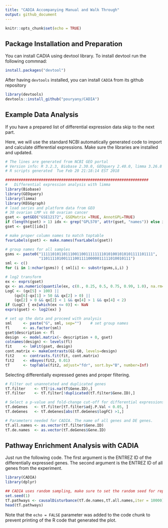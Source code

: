 ```yaml
---
title: "CADIA Accompanying Manual and Walk Through"
output: github_document
---
```


```r
knitr::opts_chunk$set(echo = TRUE)
```

## Package Installation and Preparation

You can install CADIA using devtool library. To install devtool run the following commnad:
```r
install.packages("devtool")

```

After having `devtools` installed, you can install `CADIA` from its github repository

```r
library(devtools)
devtools::install_github("pouryany/CADIA")
```


## Example Data Analysis

If you have a prepared list of differential expression data skip to the next part. 

Here, we will use the standard NCBI automatically generated code to import and calculate differential expressions. Make sure the libraries are installed and updated.

```r

# The lines are generated from NCBI GEO portal
# Version info: R 3.2.3, Biobase 2.30.0, GEOquery 2.40.0, limma 3.26.8
# R scripts generated  Tue Feb 20 21:18:14 EST 2018

################################################################
#   Differential expression analysis with limma
library(Biobase)
library(GEOquery)
library(limma)
library(KEGGgraph)
# load series and platform data from GEO
# 30 ovarian LMP vs 60 ovarian cancer
gset <- getGEO("GSE12172", GSEMatrix =TRUE, AnnotGPL=TRUE)
if (length(gset) > 1) idx <- grep("GPL570", attr(gset, "names")) else idx <- 1
gset <- gset[[idx]]

# make proper column names to match toptable
fvarLabels(gset) <- make.names(fvarLabels(gset))

# group names for all samples
gsms <- paste0("11111010110111001100111111110101001010101111101111",
               "1101111010011110011110000011111010010111")
sml <- c()
for (i in 1:nchar(gsms)) { sml[i] <- substr(gsms,i,i) }

# log2 transform
ex <- exprs(gset)
qx <- as.numeric(quantile(ex, c(0., 0.25, 0.5, 0.75, 0.99, 1.0), na.rm=T))
LogC <- (qx[5] > 100) ||
    (qx[6]-qx[1] > 50 && qx[2] > 0) ||
    (qx[2] > 0 && qx[2] < 1 && qx[4] > 1 && qx[4] < 2)
if (LogC) { ex[which(ex <= 0)] <- NaN
exprs(gset) <- log2(ex) }

# set up the data and proceed with analysis
sml     <- paste("G", sml, sep="")    # set group names
fl      <- as.factor(sml)
gset$description <- fl
design  <- model.matrix(~ description + 0, gset)
colnames(design) <- levels(fl)
fit     <- lmFit(gset, design)
cont.matrix <- makeContrasts(G1-G0, levels=design)
fit2    <- contrasts.fit(fit, cont.matrix)
fit2    <- eBayes(fit2, 0.01)
tT      <- topTable(fit2, adjust="fdr", sort.by="B", number=Inf)

```



Selecting differentially expressed genes and proper filtering.

```r
# Filter out unannotated and duplicated genes
tT.filter    <- tT[!is.na(tT$Gene.ID),]
tT.filter    <- tT.filter[!duplicated(tT.filter$Gene.ID),]

# Select a p-value and fold-change cut-off for differential expressions
tT.deGenes   <- tT.filter[tT.filter$adj.P.Val < 0.05, ]
tT.deGenes   <- tT.deGenes[abs(tT.deGenes$logFC) >1,]

# Parameters needed for CADIA. The name of all genes and DE genes.
tT.all.names <- as.vector(tT.filter$Gene.ID)
tT.de.names  <- as.vector(tT.deGenes$Gene.ID)
```




## Pathway Enrichment Analysis with CADIA

Just run the following code. The first argument is the ENTREZ ID of the differentially expressed genes. The second argument is the ENTREZ ID of all genes from the experiment. 

```r
library(CADIA)
library(dplyr)

## CADIA uses random sampling, make sure to set the random seed for reproducing
set.seed(1)
tT.pathways <- causalDisturbance(tT.de.names,tT.all.names,iter = 10000)
head(tT.pathways)
```

Note that the `echo = FALSE` parameter was added to the code chunk to prevent printing of the R code that generated the plot.

